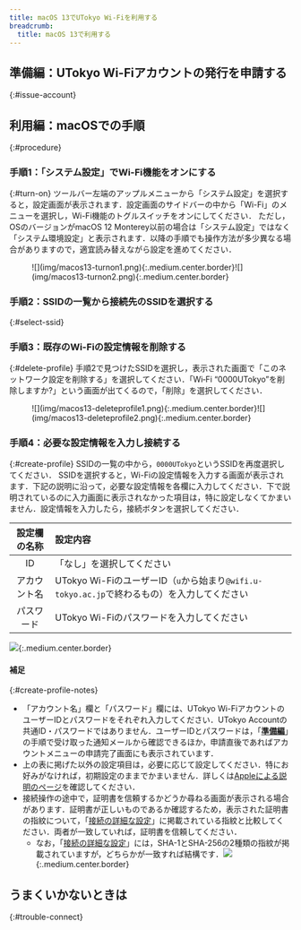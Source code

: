 ```yaml
---
title: macOS 13でUTokyo Wi-Fiを利用する
breadcrumb:
  title: macOS 13で利用する
---
```


<Intro kindOfTerminal="macOS 13 Venturaの端末" confirmedTerminal="（macOS 13 Venturaが搭載されたMacBook Pro）"/>

## 準備編：UTokyo Wi-Fiアカウントの発行を申請する
{:#issue-account}
<IssueAccount />

## 利用編：macOSでの手順
{:#procedure}
### 手順1：「システム設定」でWi-Fi機能をオンにする
{:#turn-on}
ツールバー左端のアップルメニューから「システム設定」を選択すると，設定画面が表示されます．設定画面のサイドバーの中から「Wi-Fi」のメニューを選択し，Wi-Fi機能のトグルスイッチをオンにしてください．
ただし，OSのバージョンがmacOS 12 Monterey以前の場合は「システム設定」ではなく「システム環境設定」と表示されます．以降の手順でも操作方法が多少異なる場合がありますので，適宜読み替えながら設定を進めてください．
<figure class="gallery">![](img/macos13-turnon1.png){:.medium.center.border}![](img/macos13-turnon2.png){:.medium.center.border}</figure>

### 手順2：SSIDの一覧から接続先のSSIDを選択する
{:#select-ssid}
<SelectSsid  userIdField="アカウント名"/>

### 手順3：既存のWi-Fiの設定情報を削除する
{:#delete-profile}
<DeleteProfile  userIdField="アカウント名"/>
手順2で見つけたSSIDを選択し，表示された画面で「このネットワーク設定を削除する」を選択してください．「Wi‑Fi “0000UTokyo”を削除しますか?」という画面が出てくるので，「削除」を選択してください．
<figure class="gallery">![](img/macos13-deleteprofile1.png){:.medium.center.border}![](img/macos13-deleteprofile2.png){:.medium.center.border}</figure>

### 手順4：必要な設定情報を入力し接続する
{:#create-profile}
SSIDの一覧の中から，`0000UTokyo`というSSIDを再度選択してください．
SSIDを選択すると，Wi-Fiの設定情報を入力する画面が表示されます．下記の説明に沿って，必要な設定情報を各欄に入力してください．下で説明されているのに入力画面に表示されなかった項目は，特に設定しなくてかまいません．設定情報を入力したら，接続ボタンを選択してください．

| 設定欄の名称      | 設定内容     |
| :-----------: | :------------------- |
| ID            | 「なし」を選択してください      |
| アカウント名       | UTokyo Wi-FiのユーザーID（`u`から始まり`@wifi.u-tokyo.ac.jp`で終わるもの）を入力してください |
| パスワード       | UTokyo Wi-Fiのパスワードを入力してください      |

![](img/macos13-createprofile.png){:.medium.center.border}

#### 補足
{:#create-profile-notes}
* 「アカウント名」欄と「パスワード」欄には、UTokyo Wi-FiアカウントのユーザーIDとパスワードをそれぞれ入力してください．UTokyo Accountの共通ID・パスワードではありません．ユーザーIDとパスワードは，「**[準備編](#issue-account)**」の手順で受け取った通知メールから確認できるほか，申請直後であればアカウントメニューの申請完了画面にも表示されています．
* 上の表に掲げた以外の設定項目は，必要に応じて設定してください．特にお好みがなければ，初期設定のままでかまいません．詳しくは[Appleによる説明のページ](https://support.apple.com/ja-jp/guide/mac-help/mh11935/mac)を確認してください．
* 接続操作の途中で，証明書を信頼するかどうか尋ねる画面が表示される場合があります．証明書が正しいものであるか確認するため，表示された証明書の指紋について，「[接続の詳細な設定](/utokyo_wifi/#connect-configuration)」に掲載されている指紋と比較してください．両者が一致していれば，証明書を信頼してください．
    * なお，「[接続の詳細な設定](/utokyo_wifi/#connect-configuration)」には，SHA-1とSHA-256の2種類の指紋が掲載されていますが，どちらかが一致すれば結構です．![](img/macos13-certificate.png){:.medium.center.border}

## うまくいかないときは
{:#trouble-connect}
<TroubleConnect />